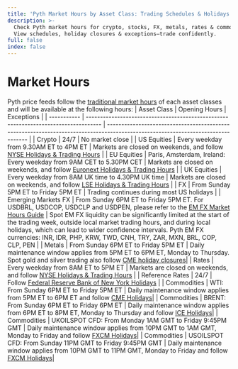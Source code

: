 ```yaml
---
title: 'Pyth Market Hours by Asset Class: Trading Schedules & Holidays'
description: >-
  Check Pyth market hours for crypto, stocks, FX, metals, rates & commodities.
  View schedules, holiday closures & exceptions—trade confidently.
full: false
index: false
---
```

# Market Hours

Pyth price feeds follow the [traditional market hours](https://www.cmegroup.com/trading-hours.html) of each asset classes and will be available at the following hours:
| Asset Class | Opening Hours | Exceptions |
| ----------- | ----------------------------------------------------------------------------------- | -------------------------------------------------------------------------------------------------------------------------------- |
| Crypto | 24/7 | No market close |
| US Equities | Every weekday from 9.30AM ET to 4PM ET | Markets are closed on weekends, and follow [NYSE Holidays & Trading Hours](https://www.nyse.com/markets/hours-calendars) |
| EU Equities | Paris, Amsterdam, Ireland: Every weekday from 9AM CET to 5.30PM CET | Markets are closed on weekends, and follow [Euronext Holidays & Trading Hours](https://live.euronext.com/en/resources/trading-hours-holidays) |
| UK Equities | Every weekday from 8AM UK time to 4.30PM UK time | Markets are closed on weekends, and follow [LSE Holidays & Trading Hours](https://www.londonstockexchange.com/equities-trading/business-days) |
| FX | From Sunday 5PM ET to Friday 5PM ET | Trading continues during most US holidays |
| Emerging Markets FX | From Sunday 6PM ET to Friday 5PM ET. For USDBRL, USDCOP, USDCLP and USDPEN, please refer to the [EM FX Market Hours Guide](https://pyth-network.notion.site/EM-FX-Market-Hours-Guide-1de2eecaaac980eea5eddf8f34398309) | Spot EM FX liquidity can be significantly limited at the start of the trading week, outside local market trading hours, and during local holidays, which can lead to wider confidence intervals. Pyth EM FX currencies: INR, IDR, PHP, KRW, TWD, CNH, TRY, ZAR, MXN, BRL, COP, CLP, PEN |
| Metals | From Sunday 6PM ET to Friday 5PM ET | Daily maintenance window applies from 5PM ET to 6PM ET, Monday to Thursday. Spot gold and silver trading also follow [CME holiday closures](https://www.cmegroup.com/tools-information/holiday-calendar.html)|
| Rates | Every weekday from 8AM ET to 5PM ET | Markets are closed on weekends, and follow [NYSE Holidays & Trading Hours](https://www.nyse.com/markets/hours-calendars) |
| Reference Rates | 24/7 | Follow [Federal Reserve Bank of New York Holidays](https://www.newyorkfed.org/aboutthefed/holiday_schedule.html) |
| Commodities | WTI: From Sunday 6PM ET to Friday 5PM ET | Daily maintenance window applies from 5PM ET to 6PM ET and follow [CME Holidays](https://www.cmegroup.com/tools-information/holiday-calendar.html)|
| Commodities | BRENT: From Sunday 6PM ET to Friday 6PM ET | Daily maintenance window applies from 6PM ET to 8PM ET, Monday to Thursday and follow [ICE Holidays](https://www.ice.com/publicdocs/Trading_Schedule.pdf)|
| Commodities | UKOILSPOT CFD: From Monday 1AM GMT to Friday 9:45PM GMT | Daily maintenance window applies from 10PM GMT to 1AM GMT, Monday to Friday and follow [FXCM Holidays](https://www.fxcm.com/markets/help/cfd-trading-what-are-the-cfd-holiday-hours/)|
| Commodities | USOILSPOT CFD: From Sunday 11PM GMT to Friday 9:45PM GMT | Daily maintenance window applies from 10PM GMT to 11PM GMT, Monday to Friday and follow [FXCM Holidays](https://www.fxcm.com/markets/help/cfd-trading-what-are-the-cfd-holiday-hours/)|
